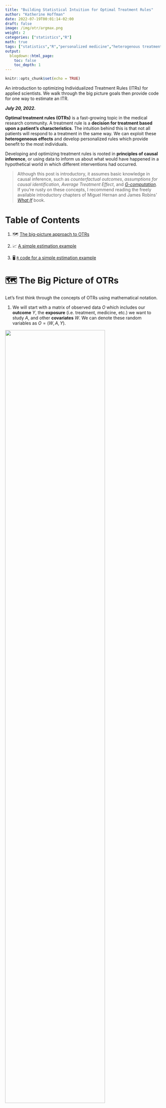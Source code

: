 ```yaml
---
title: "Building Statistical Intuition for Optimal Treatment Rules"
author: "Katherine Hoffman"
date: 2022-07-19T00:01:14-02:00
draft: false
image: /img/otr/argmax.png
weight: 2
categories: ["statistics","R"]
math: true
tags: ["statistics","R","personalized medicine","heterogenous treatment effects"]
output:
  blogdown::html_page:
    toc: false
    toc_depth: 1
---
```



\usepackage{amsmath}
\DeclareMathOperator*{\argmax}{arg\,max}

```r
knitr::opts_chunk$set(echo = TRUE)
```

An introduction to optimizing Individualized Treatment Rules (ITRs) for applied scientists. We walk through the big picture goals then provide code for one way to estimate an ITR.

<!--more-->

***July 20, 2022.***

**Optimal treatment rules (OTRs)** is a fast-growing topic in the medical research community. A treatment rule is a **decision for treatment based upon a patient's characteristics**. The intuition behind this is that not all patients will respond to a treatment in the same way. We can exploit these **heterogeneous effects** and develop personalized rules which provide benefit to the most individuals.

Developing and optimizing treatment rules is rooted in **principles of causal inference**, or using data to inform us about what would have happened in a hypothetical world in which different interventions had occurred. 

> Although this post is introductory, it assumes basic knowledge in causal inference, such as *counterfactual outcomes*, *assumptions for causal identification*, *Average Treatment Effect*, and [*G-computation*](https://github.com/kathoffman/causal-inference-visual-guides/blob/master/visual-guides/G-Computation.pdf). If you're rusty on these concepts, I recommend reading the freely available introductory chapters of Miguel Hernan and James Robins' [*What If*](https://www.hsph.harvard.edu/miguel-hernan/causal-inference-book/) book.

# Table of Contents

1. 🗺️ [The big-picture approach to OTRs](#the-big-picture-of-otrs)

2. 📈 [A simple estimation example](#estimating-the-otr)

3. 🖥️ [`R` code for a simple estimation example](#r-simulation)

<!-- # This post builds on the following concepts: -->

<!-- - **Counterfactual outcome**: the outcome in a hypothetical world where a unit received a certain intervention or treatment, which might be different from the treatment they actually received. -->

<!-- - Average Treatment Effect:  -->

<!-- - **G-computation:** a form of substitution estimation. In its simplest form for computing the ATE for a binary treatment, the G-comp procedure is: -->
<!--   1. fit a regression for $E[Y|A,W]$ -->
<!--   2. obtain predictions for $\hat{E}[Y|A,W]$ when $A=1$ and $A=0$ -->
<!--   3. take the average difference between $\hat{E}[Y|A=1,W]$ and $\hat{E}[Y|A=0,W]$ -->

<!-- # The FUTURE of Medicine -->

# 🗺️ The Big Picture of OTRs

Let's first think through the concepts of OTRs using mathematical notation.

1. We will start with a matrix of observed data $O$ which includes our **outcome** $Y$, the **exposure** (i.e. treatment, medicine, etc.) we want to study $A$, and other **covariates** $W$. We can denote these random variables as $O = (W, A, Y)$.

![](/img/otr/data_structure.png){width=80%}

<!-- , and visualize it as the following data set. *Note that we are considering a binary exposure for simplicity.* -->

<!-- ![](/img/tmle/1_data_structure.png){width=80%} -->

2. Now consider that we've created some function, $d$, which takes baseline confounders $W$ and outputs a treatment assignment $A$. We can write this mapping function, or **treatment rule**, as: 

<!-- <p style="margin-left: 40px"> -->

$$d: W \rightarrow A$$

![](/img/otr/input_output.png){width=80%}

<!-- <p style="margin-left: 40px">An example in `R` code could be this:</p>  -->

<!-- <p style="margin-left: 40px"> -->
<!-- ```{r} -->
<!-- d <- function(W){ -->
<!--   # assigned treatment A is a vector of length nrow(W) and depends on values of W -->
<!--   # for example, the treatment rule could be if W1 is greater than 5, treat, otherwise, don't treat -->
<!--   A <- ifelse(W[[1]] > 5, 1, 0) -->
<!--   return(A) -->
<!-- } -->
<!-- ``` -->
<!-- </p>  -->

3. We can then think about the **counterfactual outcome**^[Recall that a counterfactual describes a hypothetical world where a unit received a certain intervention or treatment, which might be different from the treatment they actually received] for each observation under the treatment rule $d$. Let's denote this vector of counterfactual outcomes as $Y(d)$.

![](/img/otr/Y_d.png){width=100%}

4. The best treatment rule will **maximize the expected counterfactual outcome**, or $E[Y(d)]$, across the entire population. We can write that using $\argmax$, which means we want to know which argument will return the highest value of a function. In this case, we want to know what treatment rule $d$ returns the highest expected value of the counterfactual outcome, $E[Y(d)]$.

$$\argmax_d E[Y(d)]$$

![](/img/otr/argmax.png){width=70%}


5. We'll call whatever function $d$, or $d(W)$, that maximizes this expected counterfactual outcome for the population $d^*(W)$. **This $d^*(W)$ is our Optimal Treatment Rule.**

![](/img/otr/d_star.png){width=50%}


# 📈 Estimating the OTR

There are many ways to estimate $d^*(W)$. One of the most common ways begins by estimating the **Conditional Average Treatment Effect (CATE)**.

You have probably heard of the Average Treatment Effect (ATE), which is the mean difference in outcomes in a world in which every unit receives the exposure compared to a world in which no unit receives the exposure. In potential outcomes notation, $ATE = E[Y^1-Y^0]$. The CATE is the same formula and description, but within covariate strata $W$.

$$CATE = E[Y^1-Y^0|W]$$

Under standard causal assumptions^[This post is focused on estimation and therefore does not detail the requirements for causal identification, but here I refer to the assumptions of consistency, exchangeability, and positivity.], the CATE for a binary exposure is identifiable under the following formula:

$$\mathrm{CATE}(W) = E[Y|A=1, W] - E[Y|A=0, W]$$
<!-- Compare this to the ATE after identification to clearly see the formula for CATE is the same, minus the outer expectation: -->

<!-- $$\mathrm{ATE}(W) = E[E[Y|A=1, W] - E[Y|A=0, W]]$$ -->



We could estimate the CATE using **G-computation**. If you'd like a review on G-computation, check out this [visual guide](https://github.com/kathoffman/causal-inference-visual-guides/blob/master/visual-guides/G-Computation.pdf).

1. Fit a regression for $E[Y|A,W]$.

![](/img/tmle/2_outcome_fit.png){width=70%}

2. Obtain predicted estimates for $Y$ on datasets where all observations are changed to have $A=1$ and $A=0$ using the model fit from Step 1.

$$\hat{E}[Y|A=1, W]$$

![](/img/tmle/4_Q1.png){width=80%}

$$\hat{E}[Y|A=0, W]$$

![](/img/tmle/5_Q1.png){width=80%}

3. Compute the difference in the predicted $Y$'s for the two datasets from Step 2.

$$\widehat{CATE}(W) = \hat{E}[Y|A=1, W] - \hat{E}[Y|A=0, W]$$

![](/img/otr/cate.png){width=32%}

Then, we could say our OTR is to **give treatment if the value of $CATE(W)$ for that person is positive**, indicating a positive effect of treatment on the outcome $Y$. Likewise, if the value is negative or 0, indicating a negative or neutral effect on the outcome $Y$, that unit would not receive treatment under the OTR.

\usepackage{bbm}

$$ \mathrm{OTR}(W) = \mathbb{1}{ \{\mathrm{CATE}(W) > 0} \}$$

![](/img/otr/cate_assign_legend.png){width=50%}



# 🖥️ `R` simulation

Let's take a look an `R` simulation for the simple estimation of $d^*(W)$ we just described. We can first simulate data of `n` = 500 rows, where we have only one confounder `W`, a binary treatment `A` which depends on `W`, and an outcome `Y` which is continuous and depends on `W` and `A`.

```r
n <- 500
W <- runif(n, 1, 99)
A <- rbinom(n, 1, prob = abs(W/100))
Y <- rnorm(n, 10) + rnorm(n, 2*A) + rnorm(n, 50*W) - rnorm(n, .1*A*W)
df <- data.frame(W, A, Y)
```

We'll run a regression for a saturated linear regression model of $E[Y|A,W]$, then obtain predictions on datasets where `A` is changed to `1` and `0` for all rows. We can then compute the CATE as the difference between these predictions.

```r
fit <- glm(Y~A*W)
E_Y1 <- predict(fit, newdata = data.frame(A = 1, W))
E_Y0 <- predict(fit, newdata = data.frame(A = 0, W))
CATE <- E_Y1 - E_Y0
```

Finally, our optimal treatment rule will be to treat any unit with `CATE > 1`. We can visually see there is benefit for about 1/4 of units in our simulated population.

```r
library(tidyverse)
data.frame(CATE) |>
  mutate(d_star = ifelse(CATE > 0, "Treat", "Do not treat")) |>
  ggplot(aes(CATE, fill=d_star)) +
  geom_histogram(binwidth=.2) +
  theme_bw() +
  scale_fill_manual(values = c("#f2696f","#4984b0")) +
  labs(x="CATE(W)", y = "Count", fill = "Treatment Rule", title="Distribution of CATE(W)")
```


# Improving estimation of $d^*(W)$

There are much more advanced ways to estimate $CATE(W)$ and obtain improved statistical properties of the estimator, e.g. **double robustness**.

We could also estimate $d^*(W)$ directly instead of first estimating $CATE(W)$. We can extend either of these ideas to longitudinal settings, studies with clustering, etc. I've listed some of the resources I am reading to learn about OTRs below. As always I welcome feedback and/or suggestions of additional resources I can include.

# Further reading

These concepts are introductory, so any paper on "optimal treatment rules", "individualized treatment rules", or "heterogeneous treatment effects" should review the ideas discussed here in their introductions.

- For example, this [recent paper](https://arxiv.org/pdf/2004.14497.pdf) by Edward Kennedy discusses one way to evaluate the CATE using doubly robust methods, and gives several other foundational papers in the introduction.

- [This `R` blog post](https://egap.org/resource/10-things-to-know-about-heterogeneous-treatment-effects/) about heterogeneous treatment effects also may be useful for thinking through these issues with real data.

I'll continue to add resources to this list as I discover them. Please reach out if you have recommendations of papers or tutorials (yours or others!) to add to this list.

## Acknowledgments

Thanks to my colleague [Iván Díaz](https://twitter.com/ildiazm) for explaining OTRs to me and reviewing this post.
